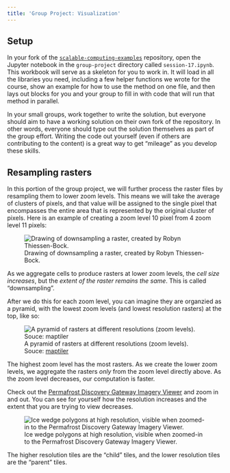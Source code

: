 ```yaml
---
title: 'Group Project: Visualization'
---
```



## Setup

In your fork of the [`scalable-computing-examples`](https://github.com/NCEAS/scalable-computing-examples) repository, open the Jupyter notebook in the `group-project` directory called `session-17.ipynb`. This workbook will serve as a skeleton for you to work in. It will load in all the libraries you need, including a few helper functions we wrote for the course, show an example for how to use the method on one file, and then lays out blocks for you and your group to fill in with code that will run that method in parallel.

In your small groups, work together to write the solution, but everyone should aim to have a working solution on their own fork of the repository. In other words, everyone should type out the solution themselves as part of the group effort. Writing the code out yourself (even if others are contributing to the content) is a great way to get "mileage" as you develop these skills. 

## Resampling rasters

In this portion of the group project, we will further process the raster files by resampling them to lower zoom levels. This means we will take the average of clusters of pixels, and that value will be assigned to the single pixel that encompasses the entire area that is represented by the original cluster of pixels. Here is an example of creating a zoom level 10 pixel from 4 zoom level 11 pixels:

![Drawing of downsampling a raster, created by Robyn Thiessen-Bock.](../images/resampling.png)

As we aggregate cells to produce rasters at lower zoom levels, the _cell size increases_, but the _extent of the raster remains the same_. This is called "downsampling".

After we do this for each zoom level, you can imagine they are organzied as a pyramid, with the lowest zoom levels (and lowest resolution rasters) at the top, like so:

![A pyramid of rasters at different resolutions (zoom levels). Souce: [maptiler](https://www.maptiler.com/google-maps-coordinates-tile-bounds-projection/#3/15.00/50.00)](../images/raster_pyramid.png)

The highest zoom level has the most rasters. As we create the lower zoom levels, we aggregate the rasters _only_ from the zoom level directly above. As the zoom level decreases, our computation is faster. 

Check out the [Permafrost Discovery Gateway Imagery Viewer]() and zoom in and out. You can see for yourself how the resolution increases and the extent that you are trying to view decreases.

![Ice wedge polygons at high resolution, visible when zoomed-in to the Permafrost Discovery Gateway Imagery Viewer.](../images/zoom_in_IWP.png)

The higher resolution tiles are the "child" tiles, and the lower resolution tiles are the "parent" tiles.